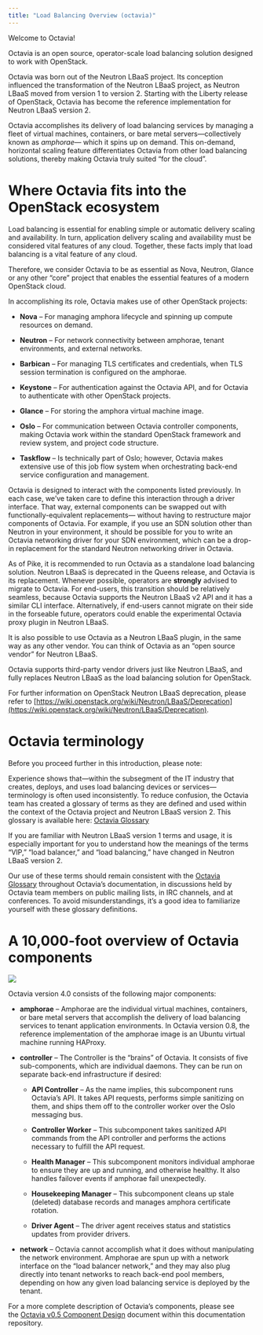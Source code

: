 ```yaml
---
title: "Load Balancing Overview (octavia)"
---
```


Welcome to Octavia!

Octavia is an open source, operator-scale load balancing solution designed to work with OpenStack.

Octavia was born out of the Neutron LBaaS project. Its conception influenced the transformation of the Neutron LBaaS project, as Neutron LBaaS moved from version 1 to version 2. Starting with the Liberty release of OpenStack, Octavia has become the reference implementation for Neutron LBaaS version 2.

Octavia accomplishes its delivery of load balancing services by managing a fleet of virtual machines, containers, or bare metal servers—collectively known as *amphorae*— which it spins up on demand. This on-demand, horizontal scaling feature differentiates Octavia from other load balancing solutions, thereby making Octavia truly suited “for the cloud”.

# Where Octavia fits into the OpenStack ecosystem

Load balancing is essential for enabling simple or automatic delivery scaling and availability. In turn, application delivery scaling and availability must be considered vital features of any cloud. Together, these facts imply that load balancing is a vital feature of any cloud.

Therefore, we consider Octavia to be as essential as Nova, Neutron, Glance or any other “core” project that enables the essential features of a modern OpenStack cloud.

In accomplishing its role, Octavia makes use of other OpenStack projects:

* **Nova** – For managing amphora lifecycle and spinning up compute resources on demand.

* **Neutron** – For network connectivity between amphorae, tenant environments, and external networks.

* **Barbican** – For managing TLS certificates and credentials, when TLS session termination is configured on the amphorae.

* **Keystone** – For authentication against the Octavia API, and for Octavia to authenticate with other OpenStack projects.

* **Glance** – For storing the amphora virtual machine image.

* **Oslo** – For communication between Octavia controller components, making Octavia work within the standard OpenStack framework and review system, and project code structure.

* **Taskflow** – Is technically part of Oslo; however, Octavia makes extensive use of this job flow system when orchestrating back-end service configuration and management.

Octavia is designed to interact with the components listed previously. In each case, we’ve taken care to define this interaction through a driver interface. That way, external components can be swapped out with functionally-equivalent replacements— without having to restructure major components of Octavia. For example, if you use an SDN solution other than Neutron in your environment, it should be possible for you to write an Octavia networking driver for your SDN environment, which can be a drop-in replacement for the standard Neutron networking driver in Octavia.

As of Pike, it is recommended to run Octavia as a standalone load balancing solution. Neutron LBaaS is deprecated in the Queens release, and Octavia is its replacement. Whenever possible, operators are **strongly** advised to migrate to Octavia. For end-users, this transition should be relatively seamless, because Octavia supports the Neutron LBaaS v2 API and it has a similar CLI interface. Alternatively, if end-users cannot migrate on their side in the forseable future, operators could enable the experimental Octavia proxy plugin in Neutron LBaaS.

It is also possible to use Octavia as a Neutron LBaaS plugin, in the same way as any other vendor. You can think of Octavia as an “open source vendor” for Neutron LBaaS.

Octavia supports third-party vendor drivers just like Neutron LBaaS, and fully replaces Neutron LBaaS as the load balancing solution for OpenStack.

For further information on OpenStack Neutron LBaaS deprecation, please refer to [https://wiki.openstack.org/wiki/Neutron/LBaaS/Deprecation](https://wiki.openstack.org/wiki/Neutron/LBaaS/Deprecation).

# Octavia terminology

Before you proceed further in this introduction, please note:

Experience shows that—within the subsegment of the IT industry that creates, deploys, and uses load balancing devices or services— terminology is often used inconsistently. To reduce confusion, the Octavia team has created a glossary of terms as they are defined and used within the context of the Octavia project and Neutron LBaaS version 2. This glossary is available here: [Octavia Glossary](https://docs.openstack.org/octavia/zed/reference/glossary.html)

If you are familiar with Neutron LBaaS version 1 terms and usage, it is especially important for you to understand how the meanings of the terms “VIP,” “load balancer,” and “load balancing,” have changed in Neutron LBaaS version 2.

Our use of these terms should remain consistent with the [Octavia Glossary](https://docs.openstack.org/octavia/zed/reference/glossary.html) throughout Octavia’s documentation, in discussions held by Octavia team members on public mailing lists, in IRC channels, and at conferences. To avoid misunderstandings, it’s a good idea to familiarize yourself with these glossary definitions.

# A 10,000-foot overview of Octavia components

![](https://docs.openstack.org/octavia/zed/_images/octavia-component-overview.svg)

Octavia version 4.0 consists of the following major components:

* **amphorae** – Amphorae are the individual virtual machines, containers, or bare metal servers that accomplish the delivery of load balancing services to tenant application environments. In Octavia version 0.8, the reference implementation of the amphorae image is an Ubuntu virtual machine running HAProxy.

* **controller** – The Controller is the “brains” of Octavia. It consists of five sub-components, which are individual daemons. They can be run on separate back-end infrastructure if desired:

  * **API Controller** – As the name implies, this subcomponent runs Octavia’s API. It takes API requests, performs simple sanitizing on them, and ships them off to the controller worker over the Oslo messaging bus.

  * **Controller Worker** – This subcomponent takes sanitized API commands from the API controller and performs the actions necessary to fulfill the API request.

  * **Health Manager** – This subcomponent monitors individual amphorae to ensure they are up and running, and otherwise healthy. It also handles failover events if amphorae fail unexpectedly.

  * **Housekeeping Manager** – This subcomponent cleans up stale (deleted) database records and manages amphora certificate rotation.

  * **Driver Agent** – The driver agent receives status and statistics updates from provider drivers.

* **network** – Octavia cannot accomplish what it does without manipulating the network environment. Amphorae are spun up with a network interface on the “load balancer network,” and they may also plug directly into tenant networks to reach back-end pool members, depending on how any given load balancing service is deployed by the tenant.

For a more complete description of Octavia’s components, please see the [Octavia v0.5 Component Design](https://docs.openstack.org/octavia/zed/contributor/design/version0.5/component-design.html) document within this documentation repository.